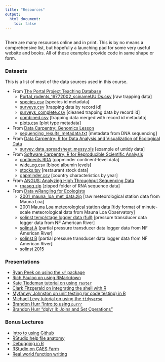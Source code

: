 ```yaml
---
title: "Resources"
output:
  html_document:
    toc: false
---
```


## {.tabset .tabset-fade}

There are many resources online and in print. This is by no means a comprehensive list, but hopefully a launching pad for some very useful website and books. All of these examples provide code in same shape or form.

<!--### Bonus Lessons -->
<!-- - [Importing and exporting data, extended](bonus_2020F_lesson_data_import.html) -->
<!-- - [Longer Spreadsheets Lesson](bonus_2019_lesson_spreadsheets.html) -->
<!-- - [Joining Data](bonus_2019_lesson_joins.html) -->
<!-- - [Pipelines: data import %>% dplyr %>% ggplot2](bonus_2019_lesson_import_dplyr_ggplot2.html) -->
<!-- - [Pipelines: Download CO2 & Ice Core Data & Visualize](bonus_2019_lesson_ice_core_CO2_web_data.html) -->
<!-- - [For Loops](bonus_2019_lesson_for_loops.html) -->
<!-- - [Using purrr](bonus_2019_lesson_purrr_tutorial.html) -->
<!-- - [Mapping in R](https://ryanpeek.github.io/mapping-in-R-workshop/) -->
<!-- - [Text Mining](bonus_2019_lesson_text_mining_mlk.html) -->
<!-- - [Github Collaboration with Branches](bonus_2019_lesson_github_collaboration.html) -->
<!-- - [Data Carpentry: R and SQL](http://www.datacarpentry.org/R-ecology-lesson/05-r-and-databases.html) -->
<!-- - [Longer Iteration Lesson](bonus_2019_lesson_iteration.html) -->


<!--### Resources -->

<!--#### *R Lessons & Tutorials* -->

<!-- * [Software Carpentry: **R for Reproducible Scientific Analysis**](http://data-lessons.github.io/gapminder-R/) -->
<!-- * [Data Carpentry: **R for Data Analysis and Visualization of Ecological Data**](http://www.datacarpentry.org/R-ecology-lesson/) -->
<!-- * [Data Carpentry: **Data Organization in Spreadsheets**](http://www.datacarpentry.org/spreadsheet-ecology-lesson/) -->
<!-- * [Data Carpentry: **Genomics Lesson**](https://jasonjwilliamsny.github.io/tidiness-genomics/) -->
<!-- * [ANGUS: **Analyzing High Throughput Sequencing Data; Exploratory RNAseq data analysis using RMarkdown**](http://angus.readthedocs.io/en/2017/index.html) -->
<!-- * [**RStudio Webinars**, many topics](https://www.rstudio.com/resources/webinars/) -->
<!-- * [**Coding Club**, great resource with many tutorials](https://ourcodingclub.github.io/) -->

<!--#### *R eBooks/Courses* -->

<!-- * [Jenny Bryan's **Stat545.com**](http://stat545.com/) -->
<!-- * [Garrett Grolemund and Hadley Wickham's **R For Data Science**](http://r4ds.had.co.nz/) -->
<!-- * [Kieran Healy's **Data Visualization for Social Science**](http://socviz.co/) -->
<!-- * [Ethan White and Zack Brym's **Data Carpentry for Biologists**](http://www.datacarpentry.org/semester-biology/) -->
<!-- * [Chester Ismay and Albert Y. Kim's **Modern DiveR**](https://ismayc.github.io/moderndiver-book/) -->
<!-- * [Colin Gillespie and Robin Lovelace **Efficient R Programming**](https://csgillespie.github.io/efficientR/) -->
<!-- * [Julia Silge and David Robinson **Text Mining with R**](http://tidytextmining.com/) -->
<!-- * [Hadley Wickham's **Advanced R**](http://adv-r.had.co.nz/) -->

<!--#### *Git/Github* -->

<!-- * [Jenny Bryan's **Happy Git and Github for the useR**](http://happygitwithr.com/) -->
<!-- * [Coding Club **Intro to Github**](https://ourcodingclub.github.io/2017/02/27/git.html) -->

### Datasets

This is a list of most of the data sources used in this course.

* From [The Portal Project Teaching Database](https://doi.org/10.6084/m9.figshare.1314459.v6)
    + [Portal_rodents_19772002_scinameUUIDs.csv](data/Portal_rodents_19772002_scinameUUIDs.csv) [raw trapping data]
    + [species.csv](data/species.csv) [species id metadata]
    + [surveys.csv](data/surveys.csv) [trapping data by record id]
    + [surveys_complete.csv](data_output/surveys_complete.csv) [cleaned trapping data by record id]
    + [combined.csv](data/combined.csv) [trapping data merged with record id metadata]
    + [plots.csv](data/plots.csv) [plot type metadata]
* From [Data Carpentry: Genomics Lesson](https://jasonjwilliamsny.github.io/tidiness-genomics/)
    + [sequencing_results_metadata.txt](data/sequencing_results_metadata.txt) [metadata from DNA sequencing]
* From [Data Carpentry: R for Data Analysis and Visualization of Ecological Data](http://www.datacarpentry.org/R-ecology-lesson/)
    + [survey_data_spreadsheet_messy.xls](data/survey_data_spreadsheet_messy.xls) [example of untidy data]
* From [Software Carpentry: R for Reproducible Scientific Analysis](http://data-lessons.github.io/gapminder-R/)
    + [continents.RDA](data/continents.RDA) [gapminder continent-level data]
    + [wide_eg.csv](data/wide_eg.csv) [blood albumin levels]
    + [stocks.tsv](data/stocks.tsv) [restaurant stock data]
    + [gapminder.csv](data/gapminder.csv) [country characteristics by year]
* From [ANGUS: Analyzing High Throughput Sequencing Data](http://angus.readthedocs.io/en/2017/rmarkdown_rnaseq.html)
    + [rnaseq.zip](data/rnaseq.zip) [zipped folder of RNA sequence data]
* From [Data wRangling for Ecologists](https://gge-ucd.github.io/wRangling-Ecology/)
    + [2001_mauna_loa_met_data.zip](data/2001_mauna_loa_met_data.zip) [raw meteorological station data from Mauna Loa]
    + [2001 Mauna Loa meteorological station data](data/mauna_loa_met_2001_minute.rda) [tidy format of minute-scale meteorological data from Mauna Loa Observatory]
    + [solinst temp/stage logger data (full)](data/2015_NFA_solinst_08_05.csv) [pressure transducer data logger data from NF American River]
    + [solinst A](data/2015_NFA_solinst_08_05_A.csv) [partial pressure transducer data logger data from NF American River]
    + [solinst B](data/2015_NFA_solinst_08_05_B.csv) [partial pressure transducer data logger data from NF American River]
    + [solinst 2015](data/2015_NFY_solinst.csv)


### Presentations

* [Ryan Peek on using the `sf` package](https://youtu.be/taY6GrZ6vzE)
* [Rich Pauloo on using RMarkdown](https://youtu.be/CHBOVuo6RCo)
* [Kate Tiedeman tutorial on using `raster`](https://youtu.be/mHz4wxo-Q4U)
* [Clark Fitzgerald on integrating the shell with R](https://youtu.be/jgghG1K3740)
* [Myfanwy Johnston on unit testing (or code testing) in R](https://youtu.be/8G6bBum3O9A)
* [Michael Levy tutorial on using the `tidyverse`](https://youtu.be/9q7gssUP8UA)
* [Brandon Hurr "Intro to using `purrr`](http://d-rug.github.io/images/20171026/20171023_DRUG_map_walk.html#1)
* [Brandon Hurr "dplyr II: Joins and Set Operations"](http://d-rug.github.io/blog/2016/hurr-dplyr2)

### Bonus Lectures
* [Intro to using Github](https://tarapozzi.github.io/github_project_management)
* [RStudio help file anatomy](d-rug.github.io/help_file_anatomy/)
* [Debugging in R](d-rug.github.io/debugging_in_R/)
* [RStudio on CAES Farm](d-rug.github.io/R-Studio-on-Farm/)
* [Real world function writing](d-rug.github.io/realworld_functions2/)